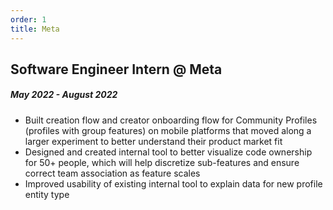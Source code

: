 ```yaml
---
order: 1
title: Meta
---
```


## Software Engineer Intern @ Meta
##### May 2022 - August 2022
- Built creation flow and creator onboarding flow for Community Profiles (profiles with group features) on mobile platforms that moved along a larger experiment to better understand their product market fit
- Designed and created internal tool to better visualize code ownership for 50+ people, which will help discretize sub-features and ensure correct team association as feature scales
- Improved usability of existing internal tool to explain data for new profile entity type